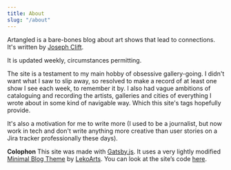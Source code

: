 ```yaml
---
title: About
slug: "/about"
---
```


Artangled is a bare-bones blog about art shows that lead to connections. It's written by [Joseph Clift](https://josephclift.com).

It is updated weekly, circumstances permitting.

The site is a testament to my main hobby of obsessive gallery-going. I didn't want what I saw to slip away, so resolved to make a record of at least one show I see each week, to remember it by. I also had vague ambitions of cataloguing and recording the artists, galleries and cities of everything I wrote about in some kind of navigable way. Which this site's tags hopefully provide.

It's also a motivation for me to write more (I used to be a journalist, but now work in tech and don't write anything more creative than user stories on a Jira tracker professionally these days).

**Colophon**
This site was made with [Gatsby.js](https://www.gatsbyjs.org/). It uses a very lightly modified [Minimal Blog Theme](https://github.com/LekoArts/gatsby-starter-minimal-blog) by [LekoArts](https://github.com/jmdkc/artangled). You can look at the site’s code [here](https://github.com/JMDKC/artangled).
